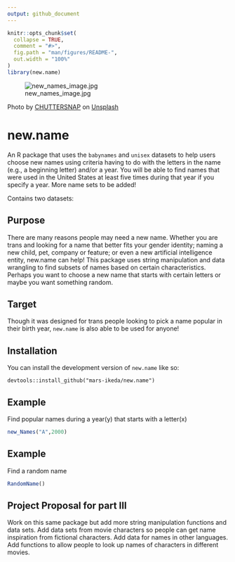 ```yaml
---
output: github_document
---
```

```r
knitr::opts_chunk$set(
  collapse = TRUE,
  comment = "#>",
  fig.path = "man/figures/README-",
  out.width = "100%"
)
library(new.name)
```
![new_names_image.jpg](new_names_image.jpg)

Photo by <a href="https://unsplash.com/@chuttersnap?utm_source=unsplash&utm_medium=referral&utm_content=creditCopyText">CHUTTERSNAP</a> on <a href="https://unsplash.com/?utm_source=unsplash&utm_medium=referral&utm_content=creditCopyText">Unsplash</a>


# new.name

An R package that uses the `babynames` and `unisex` datasets to help users choose new names using criteria having to do with the letters in the name (e.g., a beginning letter) and/or a year. You will be able to find names that were used in the United States at least five times during that year if you specify a year. More name sets to be added!

Contains two datasets:


## Purpose
There are many reasons people may need a new name. Whether you are trans and looking for a name that better fits your gender identity; naming a new child, pet, company or feature; or even a new artificial intelligence entity, new.name can help! This package uses string manipulation and data wrangling to find subsets of names based on certain characteristics. 
Perhaps you want to choose a new name that starts with certain letters or maybe you want something random. 


## Target

Though it was designed for trans people looking to pick a name popular in their birth year, `new.name` is also able to be used for anyone!


## Installation

You can install the development version of `new.name` like so:


`devtools::install_github("mars-ikeda/new.name")`


## Example

Find popular names during a year(y) that starts with a letter(x)

```r
new_Names("A",2000)
```


## Example 

Find a random name

```r
RandomName()
```

## Project Proposal for part III

Work on this same package but add more string manipulation functions and data sets. Add data sets from movie characters so people can get name inspiration from fictional characters. Add data for names in other languages. Add functions to allow people to look up names of characters in different movies. 
